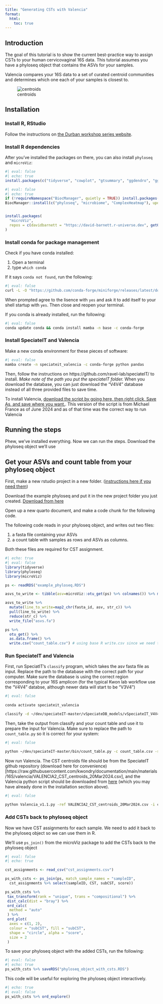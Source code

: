 ```yaml
---
title: "Generating CSTs with Valencia"
format:
  html:
    toc: true
---
```


## Introduction

The goal of this tutorial is to show the current best-practice way to assign CSTs to your human cervicovaginal 16S data. This tutorial assumes you have a phyloseq object that contains the ASVs for your samples.


Valencia compares your 16S data to a set of curated centroid communities and determines which one each of your samples is closest to.

![centroids](centroids.png)


## Installation

### Install R, RStudio

Follow the instructions on [the Durban workshop series website](https://elsherbini.github.io/durban-data-science-for-biology/installation-instructions.html).

### Install R dependencies

After you've installed the packages on there, you can also install `phyloseq` and `microViz`:

```r
#| eval: false
#| echo: true
install.packages(c("tidyverse", "cowplot", "gtsummary", "ggdendro", "ggdist", "ggforce","ggplot2movies", "ggrepel", "ggridges", "ggthemes", "colorspace", "patchwork", "quarto"))
```

```r
#| eval: false
#| echo: true
if (!requireNamespace("BiocManager", quietly = TRUE)) install.packages("BiocManager")
BiocManager::install(c("phyloseq", "microbiome", "ComplexHeatmap"), update = FALSE)


install.packages(
  "microViz",
  repos = c(davidbarnett = "https://david-barnett.r-universe.dev", getOption("repos"))
)

```

### Install conda for package management

Check if you have conda installed:

1.  Open a terminal
2.  type `which conda`

If it says `conda not found`, run the following:

```bash
#| eval: false
curl -L -O "https://github.com/conda-forge/miniforge/releases/latest/download/Miniforge3-$(uname)-$(uname -m).sh"\nbash Miniforge3-$(uname)-$(uname -m).sh
```

When prompted agree to the lisence with `yes` and ask it to add itself to your shell startup with `yes`. Then close and reopen your terminal.

If you conda is already installed, run the following:

```bash
#| eval: false
conda update conda && conda install mamba -n base -c conda-forge
```

### Install SpeciateIT and Valencia

Make a new conda environment for these pieces of software:

```bash
#| eval: false
mamba create -n speciateit_valencia -c conda-forge python pandas
```

Then, follow the instructions on https://github.com/ravel-lab/speciateIT/ to install. *Make note of the path you put the speciateIT folder.* When you download the database, you can just download the "V4V4" database instead of all three provided files to save time.

To install Valencia, [download the script by going here, then right click, Save As, and save where you want.](https://raw.githubusercontent.com/kwondry/documentation/main/materials/16S/valencia/Valencia_v1.1.py). This version of the script is from Michael France as of June 2024 and as of that time was the correct way to run Valencia

## Running the steps

Phew, we've installed everything. Now we can run the steps. Download the phyloseq object we'll use

## Get your ASVs and count table from your phyloseq object

First, make a new rstudio project in a new folder. ([instructions here if you need them](https://elsherbini.github.io/durban-data-science-for-biology/materials/2-workshop2/2-r-refresher/slides.html#/create-an-r-project))


Download the example phyloseq and put it in the new project folder you just created. [Download from here](https://github.com/kwondry/documentation/raw/main/materials/16S/valencia/example_phyloseq.RDS)


Open up a new quarto document, and make a code chunk for the following code. 

The following code reads in your phyloseq object, and writes out two files:

1. a fasta file containing your ASVs
2. a count table with samples as rows and ASVs as columns.

Both these files are required for CST assignment.

```r
#| echo: true
#| eval: false
library(tidyverse)
library(phyloseq)
library(microViz)

ps <- readRDS("example_phyloseq.RDS") 

asvs_to_write <- tibble(asv=microViz::otu_get(ps) %>% colnames()) %>% mutate(fasta_id=str_c(">",asv, "\n")) %>% mutate(asv = str_c(asv, "\n"))

asvs_to_write %>%
  mutate(line_to_write=map2_chr(fasta_id, asv, str_c)) %>%
  pull(line_to_write) %>%
  reduce(str_c) %>%
  write_file("asvs.fa")

ps %>%
  otu_get() %>%
  as.data.frame() %>%
  write.csv("count_table.csv") # using base R write.csv since we need the rownames
```

### Run SpeciateIT and Valencia

First, run SpeciatIT's `classify` program, which takes the asv fasta file as input. Replace the path to the database with the correct path for your computer. Make sure the database is using the correct region corresponding to your 16S amplicon (for the typical Kwon lab workflow use the "V4V4" databse, although newer data will start to be "V3V4")

```bash
#| eval: false
        
conda activate speciateit_valencia

classify -d ~/dev/speciateIT-master/vSpeciateDB_models/vSpeciateIT_V4V4 -i asvs.fa -o speciateit_output
```

Then, take the output from classify and your count table and use it to prepare the input for Valencia. Make sure to replace the path to `count_table.py` so it is correct for your system:

```bash
#| eval: false

python ~/dev/speciateIT-master/bin/count_table.py -c count_table.csv -s speciateit_output/MC_order7_results.txt
```

Now run Valencia. The CST centroids file should be from the SpeciateIT github repository (download here for convenience)[https://raw.githubusercontent.com/kwondry/documentation/main/materials/16S/valencia/VALENCIA2_CST_centroids_20Mar2024.csv], and the Valencia python script should be downloaded from [here](https://raw.githubusercontent.com/kwondry/documentation/main/materials/16S/valencia/Valencia_v1.1.py) (which you may have already done in the installation section above).

```bash
#| eval: false
        
python Valencia_v1.1.py -ref VALENCIA2_CST_centroids_20Mar2024.csv -i count_table_speciateIT.csv -o cst_assignments
```

### Add CSTs back to phyloseq object

Now we have CST assignments for each sample. We need to add it back to the phyloseq object so we can use them in R.

We'll use `ps_join()` from the microViz package to add the CSTs back to the phyloseq object

```r
#| eval: false
#| echo: true

cst_assignments <- read_csv("cst_assignments.csv")

ps_with_csts <- ps_join(ps, match_sample_names = "sampleID",
  cst_assignments %>% select(sampleID, CST, subCST, score))

ps_with_csts %>%
 tax_transform(rank = "unique", trans = "compositional") %>%
 dist_calc(dist = "bray") %>%
 ord_calc(
  method = "auto"
 ) %>% 
 ord_plot(
  axes = c(1, 2),
  colour = "subCST", fill = "subCST",
  shape = "circle", alpha = "score",
  size = 2
 )

```

To save your phyloseq object with the added CSTs, run the following:

```r
#| eval: false
#| echo: true
ps_with_csts %>% saveRDS("phyloseq_object_with_csts.RDS")
```

This code will be useful for exploring the phyloseq object interactively.

```r
#| echo: true
#| eval: false
ps_with_csts %>% ord_explore()
```
